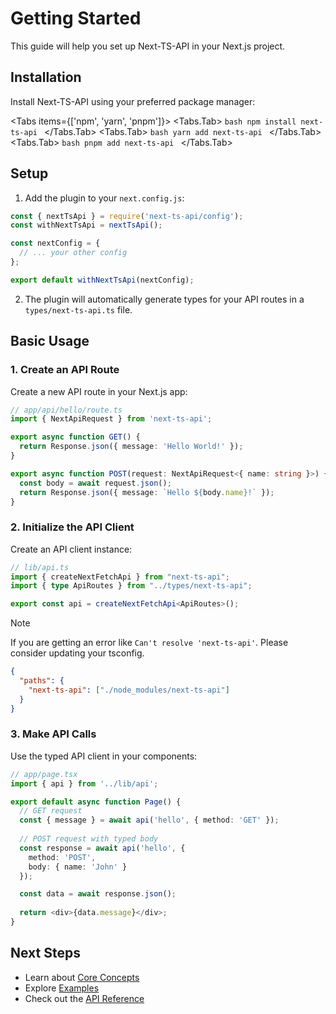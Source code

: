 # Getting Started

This guide will help you set up Next-TS-API in your Next.js project.

## Installation

Install Next-TS-API using your preferred package manager:

 
<Tabs items={['npm', 'yarn', 'pnpm']}>
  <Tabs.Tab>
    ```bash
    npm install next-ts-api
    ```
  </Tabs.Tab>
  <Tabs.Tab>
    ```bash
    yarn add next-ts-api
    ```
  </Tabs.Tab>
  <Tabs.Tab>
    ```bash
    pnpm add next-ts-api
    ```
  </Tabs.Tab>
</Tabs>

## Setup

1. Add the plugin to your `next.config.js`:

```javascript
const { nextTsApi } = require('next-ts-api/config');
const withNextTsApi = nextTsApi();

const nextConfig = {
  // ... your other config
};

export default withNextTsApi(nextConfig);
```

2. The plugin will automatically generate types for your API routes in a `types/next-ts-api.ts` file.

## Basic Usage

### 1. Create an API Route

Create a new API route in your Next.js app:

```typescript
// app/api/hello/route.ts
import { NextApiRequest } from 'next-ts-api';

export async function GET() {
  return Response.json({ message: 'Hello World!' });
}

export async function POST(request: NextApiRequest<{ name: string }>) {
  const body = await request.json();
  return Response.json({ message: `Hello ${body.name}!` });
}
```

### 2. Initialize the API Client

Create an API client instance:

```typescript
// lib/api.ts
import { createNextFetchApi } from "next-ts-api";
import { type ApiRoutes } from "../types/next-ts-api";

export const api = createNextFetchApi<ApiRoutes>();
```

> [!NOTE]
>
> If you are getting an error like `Can't resolve 'next-ts-api'`. Please consider updating your tsconfig.
> ```json
> {
>   "paths": {
>     "next-ts-api": ["./node_modules/next-ts-api"]
>   }
> }
> ```

### 3. Make API Calls

Use the typed API client in your components:

```typescript
// app/page.tsx
import { api } from '../lib/api';

export default async function Page() {
  // GET request
  const { message } = await api('hello', { method: 'GET' });
  
  // POST request with typed body
  const response = await api('hello', {
    method: 'POST',
    body: { name: 'John' }
  });

  const data = await response.json();
  
  return <div>{data.message}</div>;
}
```

## Next Steps

- Learn about [Core Concepts](/docs/core-concepts)
- Explore [Examples](/docs/examples)
- Check out the [API Reference](/docs/api-reference) 
